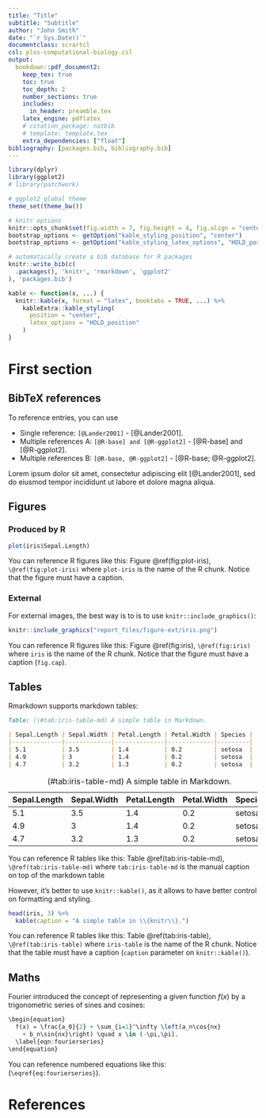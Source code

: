 ```yaml
---
title: "Title"
subtitle: "Subtitle"
author: "John Smith"
date: "`r Sys.Date()`"
documentclass: scrartcl
csl: plos-computational-biology.csl
output:
  bookdown::pdf_document2:
    keep_tex: true
    toc: true
    toc_depth: 2
    number_sections: true
    includes:
      in_header: preamble.tex
    latex_engine: pdflatex
    # citation_package: natbib
    # template: template.tex
    extra_dependencies: ["float"]
bibliography: [packages.bib, bibliography.bib]
---
```


```r
library(dplyr)
library(ggplot2)
# library(patchwork)

# ggplot2 global theme
theme_set(theme_bw())

# knitr options
knitr::opts_chunk$set(fig.width = 7, fig.height = 4, fig.align = "center", out.width = '80%')
bootstrap_options <- getOption("kable_styling_position", "center")
bootstrap_options <- getOption("kable_styling_latex_options", "HOLD_position")
```

```r
# automatically create a bib database for R packages
knitr::write_bib(c(
  .packages(), 'knitr', 'rmarkdown', 'ggplot2'
), 'packages.bib')
```

```r
kable <- function(x, ...) {
  knitr::kable(x, format = "latex", booktabs = TRUE, ...) %>% 
    kableExtra::kable_styling(
      position = "center",
      latex_options = "HOLD_position"
    )
}
```

# First section

## BibTeX references

To reference entries, you can use 

- Single reference: `[@Lander2001]` - [@Lander2001].
- Multiple references A: `[@R-base] and [@R-ggplot2]` - [@R-base] and [@R-ggplot2].
- Multiple references B: `[@R-base, @R-ggplot2]` - [@R-base; @R-ggplot2].

Lorem ipsum dolor sit amet, consectetur adipiscing elit [@Lander2001], sed do eiusmod tempor incididunt ut labore et dolore magna aliqua.

## Figures

### Produced by R

```r
plot(iris$Sepal.Length)
```

You can reference R figures like this: Figure \@ref(fig:plot-iris), `\@ref(fig:plot-iris)` where `plot-iris` is the name of the R chunk. Notice that the figure must have a caption.

### External

For external images, the best way is to is to use `knitr::include_graphics()`:

```r
knitr::include_graphics("report_files/figure-ext/iris.png")
```

You can reference R figures like this: Figure \@ref(fig:iris), `\@ref(fig:iris)` where `iris` is the name of the R chunk. Notice that the figure must have a caption (`fig.cap`).

## Tables

Rmarkdown supports markdown tables:

```md
Table: (\#tab:iris-table-md) A simple table in Markdown.

| Sepal.Length | Sepal.Width | Petal.Length | Petal.Width | Species |
|--------------|-------------|--------------|-------------|---------|
| 5.1          | 3.5         | 1.4          | 0.2         | setosa  |
| 4.9          | 3           | 1.4          | 0.2         | setosa  |
| 4.7          | 3.2         | 1.3          | 0.2         | setosa  |
```

Table: (\#tab:iris-table-md) A simple table in Markdown.

| Sepal.Length | Sepal.Width | Petal.Length | Petal.Width | Species |
|--------------|-------------|--------------|-------------|---------|
| 5.1          | 3.5         | 1.4          | 0.2         | setosa  |
| 4.9          | 3           | 1.4          | 0.2         | setosa  |
| 4.7          | 3.2         | 1.3          | 0.2         | setosa  |


You can reference R tables like this: Table \@ref(tab:iris-table-md), `\@ref(tab:iris-table-md)` where `tab:iris-table-md` is the manual caption on top of the markdown table

However, it's better to use `knitr::kable()`, as it allows to have better control on formatting and styling.

```r
head(iris, 3) %>% 
  kable(caption = "A simple table in \\{knitr\\}.")
```

You can reference R tables like this: Table \@ref(tab:iris-table), `\@ref(tab:iris-table)` where `iris-table` is the name of the R chunk. Notice that the table must have a caption (`caption` parameter on `knitr::kable()`).

## Maths 

Fourier introduced the concept of representing a given function $f(x)$ by a trigonometric series of sines and cosines:

```r
\begin{equation}
  f(x) = \frac{a_0}{2} + \sum_{i=1}^\infty \left(a_n\cos{nx} 
    + b_n\sin{nx}\right) \quad x \in (-\pi,\pi].
  \label{eqn:fourierseries}
\end{equation}
```

\begin{equation}
    f(x) = \frac{a_0}{2} + \sum_{i=1}^\infty \left(a_n\cos{nx} + b_n\sin{nx}\right) \quad x \in (-\pi,\pi].
    \label{eq:fourierseries}
\end{equation}

You can reference numbered equations like this: \eqref{eq:fourierseries} (`\eqref{eq:fourierseries}`).

# References {-}
